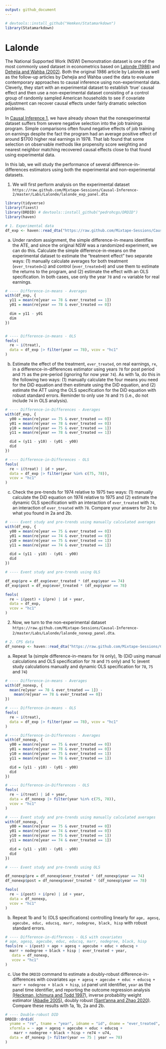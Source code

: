 ```yaml
---
output: github_document
---
```


```r
# devtools::install_github("Hemken/Statamarkdown")
library(Statamarkdown)
```

# Lalonde

The National Supported Work (NSW) Demonstration dataset is one of the most commonly used dataset in econometrics based on [Lalonde (1986)](https://business.baylor.edu/scott_cunningham/teaching/lalonde-1986.pdf) and [Dehejia and Wahba (2002)](https://business.baylor.edu/scott_cunningham/teaching/dehejia-and-wahba-2002.pdf). Both the original 1986 article by Lalonde as well as the follow-up articles by Dehejia and Wahba used the data to evaluate contemporary approaches to causal inference using non-experimental data. Cleverly, they start with an experimental dataset to establish 'true' causal effect and then use a non-experimental dataset consisting of a control group of randomly sampled American households to see if covariate adjustment can recover causal effects under fairly dramatic selection problems. 

In [Causal Inference 1](github.com/Mixtape-Sessions/Causal-Inference-1), we have already shown that the nonexperimental dataset suffers from severe negative selection into the job trainings program.  Simple comparisons often found negative effects of job training on earnings despite the fact the program had an average positive effect of around $1700 higher real earnings in 1978. That lab found that some selection on observable methods like propensity score weighting and nearest neighbor matching recovered causal effects close to that found using experimental data. 

In this lab, we will study the performance of several difference-in-differences estimators using both the experimental and non-experimental datasets. 

1. We will first perform analysis on the experimental dataset `https://raw.github.com/Mixtape-Sessions/Causal-Inference-2/master/Labs/Lalonde/lalonde_exp_panel.dta`

```r
library(tidyverse)
library(fixest)
library(DRDID) # devtools::install_github("pedrohcgs/DRDID")
library(haven)

# 1. Experimental data
df_exp <- haven::read_dta("https://raw.github.com/Mixtape-Sessions/Causal-Inference-2/master/Lab/Lalonde/lalonde_exp_panel.dta")
```

a. Under random assignment, the simple difference-in-means identifies the ATE, and since the original NSW was a randomized experiment, we can do this.  Calculate the simple difference-in-means on the experimental dataset to estimate the "treatment effect" two separate ways: (1) manually calculate averages for both treatment (`ever_treated=1`) and control (`ever_treated=0`) and use them to estimate the returns to the program, and (2) estimate the effect with an OLS specification. In both cases, use only the year `78` and `re` variable for real earnings. 

```r
# ---- Difference-in-means - Averages
with(df_exp, {
  y11 = mean(re[year == 78 & ever_treated == 1])
  y01 = mean(re[year == 78 & ever_treated == 0])

  dim = y11 - y01
  dim
})


# ---- Difference-in-means - OLS
feols(
  re ~ i(treat),
  data = df_exp |> filter(year == 78), vcov = "hc1"
)
```

b. Estimate the effect of the treatment, `ever_treated`, on real earnings, `re`, in a difference-in-differences estimator using years `78` for post period and `75` as the pre-period (ignoring for now year `74`). As with 1a, do this in the following two ways: (1) manually calculate the four means you need for the DiD equation and then estimate using the DiD equation, and (2) estimate the ATT using the OLS specification for the DiD equation with robust standard errors. Reminder to only use `78` and `75` (i.e., do not include `74` in OLS analysis). 

```r
# ---- Difference-in-Differences - Averages
with(df_exp, {
  y00 = mean(re[year == 75 & ever_treated == 0])
  y01 = mean(re[year == 78 & ever_treated == 0])
  y10 = mean(re[year == 75 & ever_treated == 1])
  y11 = mean(re[year == 78 & ever_treated == 1])

  did = (y11 - y10) - (y01 - y00)
  did
})

# ---- Difference-in-Differences - OLS
feols(
  re ~ i(treat) | id + year, 
  data = df_exp |> filter(year %in% c(75, 78)), 
  vcov = "hc1"
)
```

c. Check the pre-trends for 1974 relative to 1975 two ways: (1) manually calculate the DiD equation on 1974 relative to 1975 and (2) estimate the dynamic OLS specification with an interaction of `ever_treated` with `74`, an interaction of `ever_treated` with `78`.  Compare your answers for 2c to what you found in 2a and 2b. 

```r
# ---- Event study and pre-trends using manually calculated averages
with(df_exp, {
  y00 = mean(re[year == 75 & ever_treated == 0])
  y01 = mean(re[year == 74 & ever_treated == 0])
  y10 = mean(re[year == 75 & ever_treated == 1])
  y11 = mean(re[year == 74 & ever_treated == 1])

  did = (y11 - y10) - (y01 - y00)
  did
})

# ---- Event study and pre-trends using OLS 

df_exp$pre = df_exp$ever_treated * (df_exp$year == 74)
df_exp$post = df_exp$ever_treated * (df_exp$year == 78)

feols(
  re ~ i(post) + i(pre) | id + year, 
  data = df_exp, 
  vcov = "hc1"
)
```

2. Now, we turn to the non-experimental dataset `https://raw.github.com/Mixtape-Sessions/Causal-Inference-2/master/Labs/Lalonde/lalonde_nonexp_panel.dta`. 

```r
# 2. CPS data
df_nonexp <- haven::read_dta("https://raw.github.com/Mixtape-Sessions/Causal-Inference-2/master/Lab/Lalonde/lalonde_nonexp_panel.dta")
```

a. Repeat 1a (simple difference-in-means for `78` only), 1b (DiD using manual calculations and OLS specification for `78` and `75` only) and 1c (event study calculations manually and dynamic OLS specification for `78`, `75` and `74`)

```r
# ---- Difference-in-means - Averages
with(df_nonexp, {
  mean(re[year == 78 & ever_treated == 1]) -
    mean(re[year == 78 & ever_treated == 0])
})

# ---- Difference-in-means - OLS
feols(
  re ~ i(treat),
  data = df_exp |> filter(year == 78), vcov = "hc1"
)
```

```r
# ---- Difference-in-Differences - Averages
with(df_nonexp, {
  y00 = mean(re[year == 75 & ever_treated == 0])
  y01 = mean(re[year == 78 & ever_treated == 0])
  y10 = mean(re[year == 75 & ever_treated == 1])
  y11 = mean(re[year == 78 & ever_treated == 1])

  did = (y11 - y10) - (y01 - y00)
  did
})

# ---- Difference-in-Differences - OLS
feols(
  re ~ i(treat) | id + year, 
  data = df_nonexp |> filter(year %in% c(75, 78)),
  vcov = "hc1"
)
```

```r
# ---- Event study and pre-trends using manually calculated averages
with(df_nonexp, {
  y00 = mean(re[year == 75 & ever_treated == 0])
  y01 = mean(re[year == 74 & ever_treated == 0])
  y10 = mean(re[year == 75 & ever_treated == 1])
  y11 = mean(re[year == 74 & ever_treated == 1])

  did = (y11 - y10) - (y01 - y00)
  did
})

# ---- Event study and pre-trends using OLS 

df_nonexp$pre = df_nonexp$ever_treated * (df_nonexp$year == 74)
df_nonexp$post = df_nonexp$ever_treated * (df_nonexp$year == 78)

feols(
  re ~ i(post) + i(pre) | id + year, 
  data = df_nonexp, 
  vcov = "hc1"
)
```

b. Repeat 1b and 1c (OLS specifications) controlling linearly for `age, agesq, agecube, educ, educsq, marr, nodegree, black, hisp` with robust standard errors.

```r
# ---- Difference-in-differeces - OLS with covariates 
# age, agesq, agecube, educ, educsq, marr, nodegree, black, hisp
feols(re ~ i(post) + age + agesq + agecube + educ + educsq +
  marr + nodegree + black + hisp | ever_treated + year, 
   data = df_nonexp,
   vcov = "hc1"
)
```

c. Use the `DRDID` command to estimate a doubly-robust difference-in-differences with covariates `age + agesq + agecube + educ + educsq + marr + nodegree + black + hisp`, `id` panel unit identifier, `year` as the panel time identifier, and reporting the outcome regression analysis [(Heckman, Ichimura and Todd 1997)](http://jenni.uchicago.edu/papers/Heckman_Ichimura-Todd_REStud_v64-4_1997.pdf), inverse probability weight estimator [(Abadie 2005)](https://academic.oup.com/restud/article-abstract/72/1/1/1581053?redirectedFrom=fulltext), doubly robust [(Sant'anna and Zhao 2020)](https://www.sciencedirect.com/science/article/abs/pii/S0304407620301901).  Compare these results with 1a, 1b, 2a and 2b. 


```r
# ---- Double-robust DID
DRDID::drdid(
  yname = "re", tname = "year", idname = "id", dname = "ever_treated", 
  xformla = ~ age + agesq + agecube + educ + educsq +
    marr + nodegree + black + hisp + re74 + u74,
  data = df_nonexp |> filter(year == 75 | year == 78)
)
```
